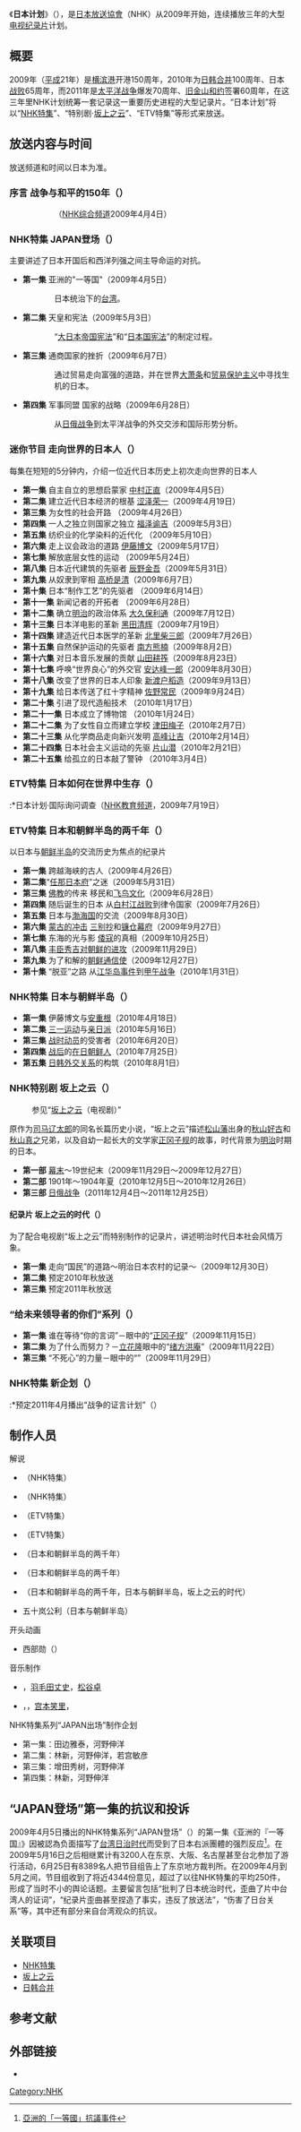 《'''日本计划'''》（{{lang|ja|プロジェクトJAPAN，ぷろじぇくとじゃぱん}}），是[[日本放送協會|日本放送協會]]（NHK）从2009年开始，连续播放三年的大型[[电视|电视]][[纪录片|纪录片]]计划。

==概要==
2009年（[[平成|平成]]21年）是[[横滨港|横滨港]]开港150周年，2010年为[[日韩并合|日韩合并]]100周年、日本[[日本投降|战败]]65周年，而2011年是[[太平洋战争|太平洋战争]]爆发70周年、[[旧金山和约|旧金山和约]]签署60周年，在这三年里NHK计划统筹一套记录这一重要历史进程的大型记录片。“日本计划”将以“[[NHK特集|NHK特集]]”、“特别剧·[[坂上之云|坂上之云]]”、“ETV特集”等形式来放送。

==放送内容与时间==
放送频道和时间以日本为准。

===序言 战争与和平的150年（{{lang|ja|戦争と平和の150年}}）===
::（[[NHK综合频道|NHK综合频道]]2009年4月4日）

===NHK特集 JAPAN登场（{{lang|ja|JAPANデビュー}}）===
主要讲述了日本开国后和西洋列强之间主导命运的对抗。
*'''第一集''' 亚洲的"一等国"（2009年4月5日）
::日本统治下的[[台湾|台湾]]。
*'''第二集''' 天皇和宪法（2009年5月3日）
::“[[大日本帝国宪法|大日本帝国宪法]]”和“[[日本国宪法|日本国宪法]]”的制定过程。
*'''第三集''' 通商国家的挫折（2009年6月7日）
::通过贸易走向富强的道路，并在世界[[大萧条|大萧条]]和[[贸易保护主义|贸易保护主义]]中寻找生机的日本。
*'''第四集''' 军事同盟 国家的战略（2009年6月28日）
::从[[日俄战争|日俄战争]]到太平洋战争的外交交涉和国际形势分析。

===迷你节目 走向世界的日本人（{{lang|ja|世界と出会った日本人}}）===
每集在短短的5分钟内，介绍一位近代日本历史上初次走向世界的日本人
*'''第一集''' 自主自立的思想启蒙家  [[中村正直|中村正直]]（2009年4月5日）
*'''第二集''' 建立近代日本经济的根基  [[涩泽荣一|涩泽荣一]]（2009年4月19日）
*'''第三集''' 为女性的社会开路  {{link-ja|山川舍松|山川捨松}}（2009年4月26日）
*'''第四集''' 一人之独立则国家之独立  [[福泽谕吉|福泽谕吉]]（2009年5月3日）
*'''第五集''' 纺织业的化学染料的近代化  {{lang|ja|稲畑勝太郎}}（2009年5月10日）
*'''第六集''' 走上议会政治的道路  [[伊藤博文|伊藤博文]]（2009年5月17日）
*'''第七集''' 解放底层女性的运动  {{lang|ja|{{link-ja|山田わか|山田わか}}}}（2009年5月24日）
*'''第八集''' 日本近代建筑的先驱者  [[辰野金吾|辰野金吾]]（2009年5月31日）
*'''第九集''' 从奴隶到宰相  [[高桥是清|高桥是清]]（2009年6月7日）
*'''第十集''' 日本“制作工艺”的先驱者  {{link-ja|大岛高任|大島高任}}（2009年6月14日）
*'''第十一集''' 新闻记者的开拓者  {{link-ja|成岛柳北|成島柳北}}（2009年6月28日）
*'''第十二集''' 确立[[明治|明治]]的政治体系  [[大久保利通|大久保利通]]（2009年7月12日）
*'''第十三集''' 日本洋电影的革新  [[黑田清辉|黑田清辉]]（2009年7月19日）
*'''第十四集''' 建造近代日本医学的革新 [[北里柴三郎|北里柴三郎]]（2009年7月26日）
*'''第十五集''' 自然保护运动的先驱者 [[南方熊楠|南方熊楠]]（2009年8月2日）
*'''第十六集''' 对日本音乐发展的贡献 [[山田耕筰|山田耕筰]]（2009年8月23日）
*'''第十七集''' 呼唤“世界良心”的外交官 [[安达峰一郎|安达峰一郎]]（2009年8月30日）
*'''第十八集''' 改变了世界的日本人印象 [[新渡户稻造|新渡户稻造]]（2009年9月13日）
*'''第十九集''' 给日本传送了红十字精神 [[佐野常民|佐野常民]]（2009年9月24日）
*'''第二十集''' 引进了现代造船技术 {{link-ja|辰巳一|辰巳一}}（2010年1月17日）
*'''第二十一集''' 日本成立了博物馆 {{link-ja|町田久成|町田久成}}（2010年1月24日）
*'''第二十二集''' 为了女性自立而建立学校 [[津田梅子|津田梅子]]（2010年2月7日）
*'''第二十三集''' 从化学商品走向新兴发明 [[高峰让吉|高峰让吉]]（2010年2月14日）
*'''第二十四集''' 日本社会主义运动的先驱 [[片山潜|片山潜]]（2010年2月21日）
*'''第二十五集''' 给孤立的日本敲了警钟 {{link-ja|朝河貫一|朝河貫一}}（2010年3月4日）

===ETV特集 日本如何在世界中生存（{{lang|ja|日本は世界でどう生きるのか}}）===
:*日本计划·国际询问调查（[[NHK教育频道|NHK教育频道]]，2009年7月19日）

===ETV特集 日本和朝鲜半岛的两千年（{{lang|ja|日本と朝鮮半島2千年}}）===
以日本与[[朝鲜半岛|朝鲜半岛]]的交流历史为焦点的纪录片
*'''第一集''' 跨越海峡的古人（2009年4月26日）
*'''第二集'''“[[任那日本府|任那日本府]]”之迷（2009年5月31日）
*'''第三集''' [[佛教|佛教]]的传来 移民和[[飞鸟时代|飞鸟文化]]（2009年6月28日）
*'''第四集''' 随后诞生的日本 从[[白江口之战|白村江战败]]到律令国家（2009年7月26日）
*'''第五集''' 日本与[[渤海国|渤海国]]的交流（2009年8月30日）
*'''第六集''' [[元日战争|蒙古的冲击]] [[三别抄|三别抄]]和[[镰仓幕府|镰仓幕府]]（2009年9月27日）
*'''第七集''' 东海的光与影 [[倭寇|倭寇]]的真相（2009年10月25日）
*'''第八集''' [[丰臣秀吉|丰臣秀吉]][[万历朝鲜战争|对朝鲜的进攻]]（2009年11月29日）
*'''第九集''' 为了和解的[[朝鲜通信使|朝鲜通信使]]（2009年12月27日）
*'''第十集''' “脱亚”之路 从[[江华岛事件|江华岛事件]]到[[甲午战争|甲午战争]]（2010年1月31日）

===NHK特集 日本与朝鲜半岛（{{lang|ja|シリーズ 日本と朝鮮半島}}）===
*'''第一集''' 伊藤博文与[[安重根|安重根]]（2010年4月18日）
*'''第二集''' [[三一运动|三一运动]]与[[亲日派|亲日派]]（2010年5月16日）
*'''第三集''' [[朝鲜籍日本兵|战时动员]]的受害者（2010年6月20日）
*'''第四集''' [[第二次世界大战|战后]]的[[在日朝鲜人|在日朝鲜人]]（2010年7月25日）
*'''第五集''' [[日朝关系|日韩外交关系]]的构筑（2010年8月1日）

===NHK特别剧 坂上之云（{{lang|ja|『坂の上の雲』}}）===
:参见“[[坂上之云|坂上之云]]（电视剧）”
原作为[[司马辽太郎|司马辽太郎]]的同名长篇历史小说，“坂上之云”描述[[伊予松山藩|松山藩]]出身的[[秋山好古|秋山好古]]和[[秋山真之|秋山真之]]兄弟，以及自幼一起长大的文学家[[正冈子规|正冈子规]]的故事，时代背景为[[明治|明治]]时期的日本。
*'''第一部''' [[幕末|幕末]]～19世纪末（2009年11月29日～2009年12月27日）
*'''第二部''' 1901年～1904年夏（2010年12月5日～2010年12月26日）
*'''第三部''' [[日俄战争|日俄战争]]（2011年12月4日～2011年12月25日）

====纪录片 坂上之云的时代（{{lang|ja|坂の上の雲の時代}}）====
为了配合电视剧“坂上之云”而特别制作的记录片，讲述明治时代日本社会风情万象。
*'''第一集''' 走向“国民”的道路～明治日本农村的记录～（2009年12月30日）
*'''第二集''' 预定2010年秋放送
*'''第三集''' 预定2011年秋放送

===“给未来领导者的你们”系列（{{lang|ja|未来をつくる君たちへ}}）===
*'''第一集''' 谁在等待“你的言词”－{{link-ja|关川夏央|関川夏央}}眼中的“[[正冈子规|正冈子规]]”（2009年11月15日）
*'''第二集''' 为了什么而努力？－[[立花隆|立花隆]]眼中的“[[绪方洪庵|绪方洪庵]]”（2009年11月22日）
*'''第三集''' “不死心”的力量－{{link-ja|松本健一|松本健一}}眼中的“{{link-ja|高田屋嘉兵卫|高田屋嘉兵衛}}”（2009年11月29日）

===NHK特集 新企划（{{lang|ja|新企画}}）===
:*预定2011年4月播出“战争的证言计划”（{{lang|ja|戦争証言プロジェクト}}）

==制作人员==
;解说
*{{link-ja|滨中博久|濱中博久}}（NHK特集）
*{{link-ja|碕野佑子|礒野佑子}}（NHK特集）
*{{link-ja|三宅民夫|三宅民夫}}（ETV特集）
*{{link-ja|石泽典夫|石澤典夫}}（ETV特集）
*{{link-ja|高桥美铃|高橋美鈴}}（日本和朝鲜半岛的两千年）
*{{link-ja|中条诚子|中條誠子}}（日本和朝鲜半岛的两千年）
*{{link-ja|碕野佑子|礒野佑子}}（日本和朝鲜半岛的两千年，日本与朝鲜半岛，坂上之云的时代）
*五十岚公利（日本与朝鲜半岛）

;开头动画
*西部勋（{{lang|ja|西部勲}}）

;音乐制作
*{{link-ja|加古隆|加古隆}}，[[羽毛田丈史|羽毛田丈史]]，[[松谷卓|松谷卓]]
*{{link-ja|小松亮太|小松亮太}}，{{link-ja|古泽严|古澤巌}}，[[宫本笑里|宫本笑里]]，{{link-ja|三上雅彦|ゴンチチ}}

;NHK特集系列“JAPAN出场”制作企划
*第一集：田边雅泰，河野伸洋
*第二集：林新，河野伸洋，若宫敏彦
*第三集：增田秀树，河野伸洋
*第四集：林新，河野伸洋

==“JAPAN登场”第一集的抗议和投诉==
2009年4月5日播出的NHK特集系列“JAPAN登场”（{{lang|ja|JAPANデビュー}}）的第一集《亚洲的『一等国』》因被認為负面描写了[[台灣日治時期|台湾日治时代]]而受到了日本右派團體的强烈反应<ref>[http://webcache.googleusercontent.com/search?q=cache:yl2ywML2E20J:www.lihpao.com/?action-viewnews-itemid-14924+&cd=4&hl=zh-TW&ct=clnk 亞洲的「一等國」抗議事件]</ref>。在2009年5月16日之后相继累计有3200人在东京、大阪、名古屋甚至台北参加了游行活动，6月25日有8389名人把节目组告上了东京地方裁判所。在2009年4月到5月之间，节目组收到了将近4344份意见，超过了以往NHK特集的平均250件，形成了当时不小的舆论话题。主要留言包括“批判了日本统治时代，歪曲了片中台湾人的证词”，“纪录片歪曲甚至捏造了事实，违反了放送法”，“伤害了日台关系”等，其中还有部分来自台湾观众的抗议。

==关联项目==
*[[NHK特集|NHK特集]]
*[[坂上之云|坂上之云]]
*[[日韩并合|日韩合并]]

==参考文献==
<div class="references-small">
<references></references>
</div>

==外部链接==
*[https://web.archive.org/web/20090321104930/http://www.nhk.or.jp/japan/ {{lang|ja|プロジェクトJAPAN：未来へのプレーバック。}}]

[[Category:NHK|Category:NHK]]
